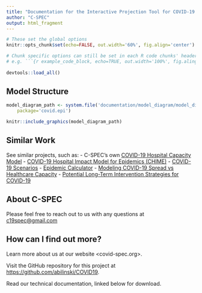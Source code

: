 ```yaml
---
title: "Documentation for the Interactive Projection Tool for COVID-19 Interventions"
author: "C-SPEC"
output: html_fragment
---
```


<!-- SETUP --> 

```r
# These set the global options
knitr::opts_chunk$set(echo=FALSE, out.width='60%', fig.align='center')

# Chunk specific options can still be set in each R code chunks' header
# e.g. ```{r example_code_block, echo=TRUE, out.width='100%', fig.aling='right'}
 
devtools::load_all()
```


<!-- For anybody that needs an introduction to Rmarkdown: 
     https://rmarkdown.rstudio.com/articles_intro.html -->

<!-- Comments are formatted as per this example comment --> 

<!-- $Math equations$ can be wrapped in single dollar-signs for inline math text --> 

<!-- $$Math equations$$ can be wrapped in double dollar-signs for math equations that get 
     centered on their own line--> 

<!-- Rmarkdown is based on markdown, so use markdown syntax to do 
     simple text formatting if needed --> 

<!-- Good guide on how to use markdown: https://guides.github.com/features/mastering-markdown/ --> 

## Model Structure

```r
model_diagram_path <- system.file('documentation/model_diagram/model_diagram.png',
    package='covid.epi')

knitr::include_graphics(model_diagram_path)
```

## Similar Work

See similar projects, such as:
  - C-SPEC's own [COVID-19 Hospital Capacity Model](https://forrestcrawford.shinyapps.io/covid19_icu/) 
  - [COVID-19 Hospital Impact Model for Epidemics (CHIME)](https://penn-chime.phl.io/) 
  - [COVID-19 Scenarios](https://github.com/neherlab/covid19_scenarios)
  - [Epidemic Calculator](http://gabgoh.github.io/COVID/index.html)
  - [Modeling COVID-19 Spread vs Healthcare Capacity](https://alhill.shinyapps.io/COVID19seir/)
  - [Potential Long-Term Intervention Strategies for COVID-19](https://covid-measures.github.io/) 

## About C-SPEC

Please feel free to reach out to us with any questions at <c19spec@gmail.com>

## How can I find out more? 

Learn more about us at our website <covid-spec.org>. 

Visit the GitHub repository for this project at <https://github.com/abilinski/COVID19>. 

Read our technical documentation, linked below for download.

